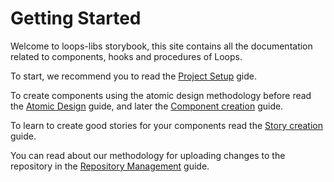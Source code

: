 
<Meta title="1. Getting Started" />

# Getting Started

<LoopsMeta readingTime={2} author="Pablo Androetto" />

Welcome to loops-libs storybook, this site contains all the documentation related to components, hooks and procedures of Loops.

To start, we recommend you to read the [Project Setup](/docs/·guides-project-setup--page) gide.

To create components using the atomic design methodology before read the [Atomic Design](/docs/·guides-atomic-design--page) guide, and later the [Component creation](/docs/·guides-component-creation--page) guide.

To learn to create good stories for your components read the [Story creation](/docs/·guides-story-creation--page) guide.

You can read about our methodology for uploading changes to the repository in the [Repository Management](/docs/·guides-repository-management--page) guide.
